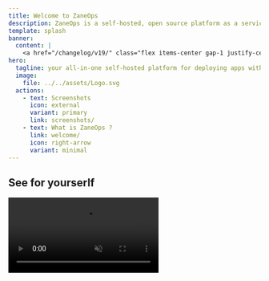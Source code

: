 ```yaml
---
title: Welcome to ZaneOps
description: ZaneOps is a self-hosted, open source platform as a service for hosting static sites, web apps, databases, CRONS, Workers using docker swarm as the engine.
template: splash
banner:
  content: |
    <a href="/changelog/v19/" class="flex items-center gap-1 justify-center">3 new builders avaiable for Git services (v1.9) <svg aria-hidden="true" class="astro-vnzlvqnm astro-445ym5ac" width="16" height="16" viewBox="0 0 24 24" fill="currentColor" style="--sl-icon-size: 1.5em;"><path d="M17.92 11.62a1.001 1.001 0 0 0-.21-.33l-5-5a1.003 1.003 0 1 0-1.42 1.42l3.3 3.29H7a1 1 0 0 0 0 2h7.59l-3.3 3.29a1.002 1.002 0 0 0 .325 1.639 1 1 0 0 0 1.095-.219l5-5a1 1 0 0 0 .21-.33 1 1 0 0 0 0-.76Z"></path></svg></a>
hero:
  tagline: your all-in-one self-hosted platform for deploying apps with <em>✨ zen ✨</em>.
  image:
    file: ../../assets/Logo.svg
  actions:
    - text: Screenshots
      icon: external
      variant: primary
      link: screenshots/
    - text: What is ZaneOps ?
      link: welcome/
      icon: right-arrow
      variant: minimal
---
```




## See for yourserlf

<video src="/videos/zaneops-is-fast.mp4" className='w-full' alt="" muted controls />

## Why ZaneOps ?

<CardGrid stagger>
	<Card title="Beautiful UI/UX" icon="star">
    Our user interface has been crafted with all the care and love ❤️, you will like using it.
    [See for your yourserlf](/screenshots)
	</Card>
	
  <Card title="Based on docker swarm" icon="seti:docker">
		With rollbacks, healthchecks and zero-downtime deploys automatically handled for you. 
	</Card>

	<Card title="Deploy your web applications" icon="github">
		Written in your favorite language, whether a simple static website, a fullstack web app, or an API — we support it all.
	</Card>

	<Card title="Monitor your applications" icon="seti:clock">
		With tools like metrics, healthchecks, runtime logs and http logs.
	</Card>
</CardGrid>

